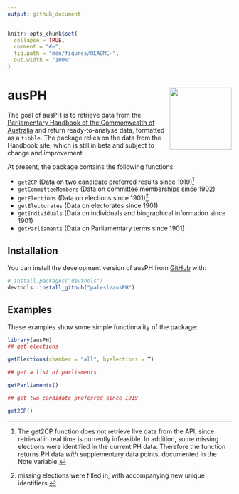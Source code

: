 ```yaml
---
output: github_document
---
```


<!-- README.md is generated from README.Rmd. Please edit that file -->

```r
knitr::opts_chunk$set(
  collapse = TRUE,
  comment = "#>",
  fig.path = "man/figures/README-",
  out.width = "100%" 
)
```

# ausPH <img src="man/figures/ausPH_hex.png" align="right" height="139"/>

<!-- badges: start -->

<!-- badges: end -->

The goal of ausPH is to retrieve data from the [Parliamentary Handbook of the Commonwealth of Australia](https://handbook.aph.gov.au/) and return ready-to-analyse data, formatted as a `tibble`. The package relies on the data from the Handbook site, which is still in beta and subject to change and improvement.

At present, the package contains the following functions:

-   `get2CP` (Data on two candidate preferred results since 1919)[^1]
-   `getCommitteeMembers` (Data on committee memberships since 1902)
-   `getElections` (Data on elections since 1901)[^2]
-   `getElectorates` (Data on electorates since 1901)
-   `getIndividuals` (Data on individuals and biographical information since 1901)
-   `getParliaments` (Data on Parliamentary terms since 1901)

[^1]: The get2CP function does not retrieve live data from the API, since retrieval in real time is currently infeasible. In addition, some missing elections were identified in the current PH data. Therefore the function returns PH data *with* supplementary data points, documented in the Note variable.

[^2]: missing elections were filled in, with accompanying new unique identifiers.

## Installation

You can install the development version of ausPH from [GitHub](https://github.com/) with:

``` r
# install.packages("devtools")
devtools::install_github("palesl/ausPH")
```

## Examples

These examples show some simple functionality of the package:

```r
library(ausPH) 
## get elections

getElections(chamber = "all", byelections = T)

## get a list of parliaments

getParliaments()

## get two candidate preferred since 1919

get2CP()
```
